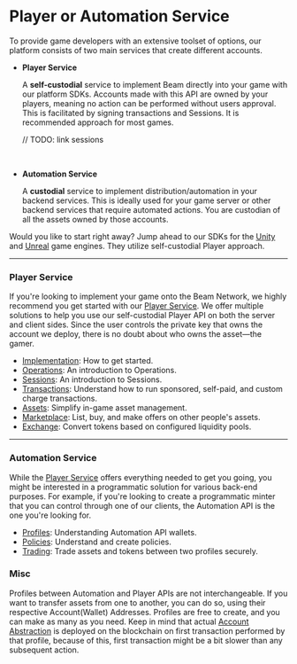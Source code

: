 
# Player or Automation Service

To provide game developers with an extensive toolset of options, our platform consists of two main services that create different accounts.

- **Player Service**

    A **self-custodial** service to implement Beam directly into your game with our platform SDKs. Accounts made with this API are owned by your players, meaning no action can be performed without users approval. This is facilitated by signing transactions and Sessions. It is recommended approach for most games.

    // TODO: link sessions
<br />

- **Automation Service**

    A **custodial** service to implement distribution/automation in your backend services. This is ideally used for your game server or other backend services that require automated actions. You are custodian of all the assets owned by those accounts.

Would you like to start right away? Jump ahead to our SDKs for the [Unity](sdk/ingame-sdks/unity) and [Unreal](sdk/ingame-sdks/unreal) game engines. They utilize self-custodial Player approach.

---

### Player Service

If you're looking to implement your game onto the Beam Network, we highly recommend you get started with our [Player Service](/sdk/introduction-player-api). We offer multiple solutions to help you use our self-custodial Player API on both the server and client sides. Since the user controls the private key that owns the account we deploy, there is no doubt about who owns the asset—the gamer.

- [Implementation](/sdk/implementation-player-api): How to get started.
- [Operations](/sdk/operations/introduction): An introduction to Operations.
- [Sessions](/sdk/sessions/introduction): An introduction to Sessions.
- [Transactions](/sdk/transactions/introduction): Understand how to run sponsored, self-paid, and custom charge transactions.
- [Assets](/sdk/assets/introduction): Simplify in-game asset management.
- [Marketplace](/sdk/marketplace/introduction): List, buy, and make offers on other people's assets.
- [Exchange](/sdk/exchange/introduction): Convert tokens based on configured liquidity pools.

---

### Automation Service

While the [Player Service](/sdk/introduction-player-api) offers everything needed to get you going, you might be interested in a programmatic solution for various back-end purposes. For example, if you're looking to create a programmatic minter that you can control through one of our clients, the Automation API is the one you're looking for.

- [Profiles](/sdk/profiles/introduction): Understanding Automation API wallets.
- [Policies](/sdk/policies/introduction): Understand and create policies.
- [Trading](/sdk/trading/introduction): Trade assets and tokens between two profiles securely.


### Misc

Profiles between Automation and Player APIs are not interchangeable. If you want to transfer assets from one to another, you can do so, using their respective Account(Wallet) Addresses. Profiles are free to create, and you can make as many as you need.
Keep in mind that actual [Account Abstraction](https://ethereum.org/en/roadmap/account-abstraction/) is deployed on the blockchain on first transaction performed by that profile, because of this, first transaction might be a bit slower than any subsequent action.